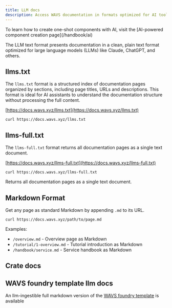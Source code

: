 ```yaml
---
title: LLM docs
description: Access WAVS documentation in formats optimized for AI tools and integration.
---
```



<Callout title="AI components" type="info">
To learn how to create one-shot components with AI, visit the [AI-powered component creation page](/handbook/ai)
</Callout>

The LLM text format presents documentation in a clean, plain text format optimized for large language models (LLMs) like Claude, ChatGPT, and others.

## llms.txt

The `llms.txt` format is a structured index of documentation pages organized by sections, including page titles, URLs and descriptions. This format is ideal for AI assistants to understand the documentation structure without processing the full content.

[https://docs.wavs.xyz/llms.txt](https://docs.wavs.xyz/llms.txt)

```
curl https://docs.wavs.xyz/llms.txt
```

## llms-full.txt

The `llms-full.txt` format returns all documentation pages as a single text document.

[https://docs.wavs.xyz/llms-full.txt](https://docs.wavs.xyz/llms-full.txt)

```
curl https://docs.wavs.xyz/llms-full.txt
```

Returns all documentation pages as a single text document.


## Markdown Format

Get any page as standard Markdown by appending `.md` to its URL.

```
curl https://docs.wavs.xyz/path/to/page.md
```

Examples:
- `/overview.md` - Overview page as Markdown
- `/tutorial/1-overview.md` - Tutorial introduction as Markdown
- `/handbook/service.md` - Service handbook as Markdown

## Crate docs

## WAVS foundry template llm docs

An llm-ingestible full markdown version of the [WAVS foundry template](https://github.com/Lay3rLabs/wavs-foundry-template) is available
